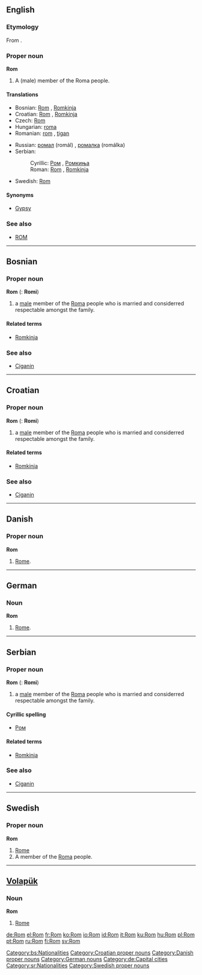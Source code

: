 {{also|rom|ROM|room}}
==English==

===Etymology===
From {{etyl|rom}} {{term|Rom|lang=rom}}.

===Proper noun===
'''Rom'''

# A (male) member of the Roma people.

====Translations====
{{trans-top|a member of the Roma people}}
* Bosnian: [[Rom#Bosnian|Rom]] {{m}}, [[Romkinja#Bosnian|Romkinja]] {{f}}
* Croatian: [[Rom#Croatian|Rom]] {{m}}, [[Romkinja#Croatian|Romkinja]] {{f}}
* Czech: [[Rom#Czech|Rom]] {{m}}
* Hungarian: [[roma]]
* Romanian: [[rom]] {{m}}, [[ţigan]] {{m}}
{{trans-mid}}
* Russian: [[ромал]] (romál) {{m}}, [[ромалка]] (romálka) {{f}}
* Serbian:
*: Cyrillic: [[Ром#Serbian|Ром]] {{m}}, [[Ромкиња#Serbian|Ромкиња]] {{f}}
*: Roman: [[Rom#Serbian|Rom]] {{m}}, [[Romkinja#Serbian|Romkinja]] {{f}}
* Swedish: [[Rom#Swedish|Rom]]
{{trans-bottom}}

====Synonyms====
* [[Gypsy]]

===See also===
* [[ROM]]

----

==Bosnian==

===Proper noun===
'''Rom''' {{m}} {{s}} ({{p}}: '''Romi''')

# a [[male]] member of the [[Roma]] people who is married and considerred respectable amongst the family.

====Related terms====
* [[Romkinja#Bosnian|Romkinja]]

===See also===
* [[Ciganin#Bosnian|Ciganin]]

[[Category:bs:Nationalities]]

----

==Croatian==

===Proper noun===
'''Rom''' {{m}} {{s}} ({{p}}: '''Romi''')

# a [[male]] member of the [[Roma]] people who is married and considerred respectable amongst the family.

====Related terms====
* [[Romkinja#Croatian|Romkinja]]

===See also===
* [[Ciganin#Croatian|Ciganin]]

[[Category:Croatian proper nouns]]

----

==Danish==

===Proper noun===
'''Rom'''

# [[Rome]].

[[Category:Danish proper nouns]]

----

==German==

===Noun===
'''Rom'''

# [[Rome]].

[[Category:German nouns]]
[[Category:de:Capital cities]]

----

==Serbian==

===Proper noun===
'''Rom''' {{m}} {{s}} ({{p}}: '''Romi''')

# a [[male]] member of the [[Roma]] people who is married and considerred respectable amongst the family.

====Cyrillic spelling====
* [[Ром#Serbian|Ром]]

====Related terms====
* [[Romkinja#Serbian|Romkinja]]

===See also===
* [[Ciganin#Serbian|Ciganin]]

[[Category:sr:Nationalities]]

----

==Swedish==

===Proper noun===
'''Rom'''

# [[Rome]]
# A member of the [[Roma]] people.

[[Category:Swedish proper nouns]]

----

==[[Volapük]]==

===Noun===
'''Rom'''

# [[Rome]]

[[de:Rom]]
[[el:Rom]]
[[fr:Rom]]
[[ko:Rom]]
[[io:Rom]]
[[id:Rom]]
[[it:Rom]]
[[ku:Rom]]
[[hu:Rom]]
[[pl:Rom]]
[[pt:Rom]]
[[ru:Rom]]
[[fi:Rom]]
[[sv:Rom]]